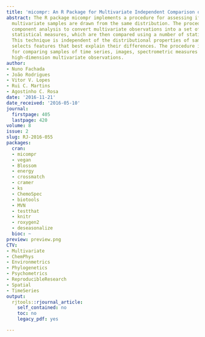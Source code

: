 ```yaml
---
title: 'micompr: An R Package for Multivariate Independent Comparison of Observations'
abstract: The R package micompr implements a procedure for assessing if two or more
  multivariate samples are drawn from the same distribution. The procedure uses principal
  component analysis to convert multivariate observations into a set of linearly uncorrelated
  statistical measures, which are then compared using a number of statistical methods.
  This technique is independent of the distributional properties of samples and automatically
  selects features that best explain their differences. The procedure is appropriate
  for comparing samples of time series, images, spectrometric measures or similar
  high-dimension multivariate observations.
author:
- Nuno Fachada
- João Rodrigues
- Vitor V. Lopes
- Rui C. Martins
- Agostinho C. Rosa
date: '2016-11-21'
date_received: '2016-05-10'
journal:
  firstpage: 405
  lastpage: 420
volume: 8
issue: 2
slug: RJ-2016-055
packages:
  cran:
  - micompr
  - vegan
  - Blossom
  - energy
  - crossmatch
  - cramer
  - ks
  - ChemoSpec
  - biotools
  - MVN
  - testthat
  - knitr
  - roxygen2
  - deseasonalize
  bioc: ~
preview: preview.png
CTV:
- Multivariate
- ChemPhys
- Environmetrics
- Phylogenetics
- Psychometrics
- ReproducibleResearch
- Spatial
- TimeSeries
output:
  rjtools::rjournal_article:
    self_contained: no
    toc: no
    legacy_pdf: yes

---
```

